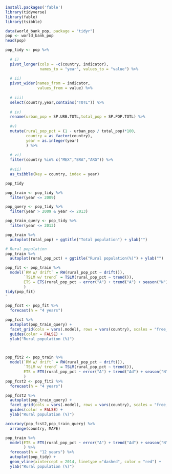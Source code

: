 ```{r}
install.packages('fable')
library(tidyverse)
library(fable)
library(tsibble)

data(world_bank_pop, package = "tidyr")
pop <- world_bank_pop
head(pop)

pop_tidy <- pop %>% 
  
  # i)
  pivot_longer(cols = -c(country, indicator),
               names_to = "year", values_to = "value") %>%
  
  # ii)
  pivot_wider(names_from = indicator,
              values_from = value) %>% 
  
  # iii)
  select(country,year,contains("TOTL")) %>% 
  
  # iv)
  rename(urban_pop = SP.URB.TOTL,total_pop = SP.POP.TOTL) %>% 
  
  #v)
  mutate(rural_pop_pct = (1 - urban_pop / total_pop)*100,
         country = as_factor(country),
         year = as.integer(year)
         ) %>% 
  
  # vi)
  filter(country %in% c("MEX","BRA","ARG")) %>% 
  
  #vii)
  as_tsibble(key = country, index = year)

pop_tidy
```





```{r}
pop_train <- pop_tidy %>% 
  filter(year <= 2009)

pop_query <- pop_tidy %>% 
  filter(year > 2009 & year <= 2013)

pop_train_query <- pop_tidy %>% 
  filter(year <= 2013)

pop_train %>% 
  autoplot(total_pop) + ggtitle("Total population") + ylab("")
```
```{r}
# Rural population
pop_train %>% 
  autoplot(rural_pop_pct) + ggtitle("Rural population(%)") + ylab("")
```


```{r}
pop_fit <- pop_train %>% 
  model(`RW w/ drift` = RW(rural_pop_pct ~ drift()),
        `TSLM w/ trend` = TSLM(rural_pop_pct ~ trend()),
        ETS = ETS(rural_pop_pct ~ error("A") + trend("A") + season("N") )
        )
tidy(pop_fit)
¨
```
```{r}

pop_fcst <- pop_fit %>% 
  forecast(h = "4 years") 

pop_fcst %>% 
  autoplot(pop_train_query) +
  facet_grid(cols = vars(.model), rows = vars(country), scales = "free_y") + 
  guides(color = FALSE) +
  ylab("Rural population (%)")

  
```
```{r}
pop_fit2 <- pop_train %>% 
  model(`RW w/ drift` = RW(rural_pop_pct ~ drift()),
        `TSLM w/ trend` = TSLM(rural_pop_pct ~ trend()),
        ETS = ETS(rural_pop_pct ~ error("A") + trend("Ad") + season("N") )
        )
pop_fcst2 <- pop_fit2 %>% 
  forecast(h = "4 years") 

pop_fcst2 %>% 
  autoplot(pop_train_query) +
  facet_grid(cols = vars(.model), rows = vars(country), scales = "free_y") + 
  guides(color = FALSE) +
  ylab("Rural population (%)")
```
```{r}

accuracy(pop_fcst2,pop_train_query) %>% 
  arrange(country, MAPE)

```
```{r}
pop_train %>% 
  model(ETS = ETS(rural_pop_pct ~ error("A") + trend("Ad") + season("N") )
        ) %>% 
  forecast(h = "12 years") %>% 
  autoplot(pop_tidy) + 
  geom_vline(xintercept = 2014, linetype ="dashed", color = "red") +
  ylab("Rural population (%)") 

```


